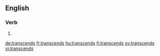 ==English==

===Verb===
{{head|en|verb form}}

# {{en-third-person singular of|transcend}}

[[de:transcends]]
[[fr:transcends]]
[[hu:transcends]]
[[fi:transcends]]
[[sv:transcends]]
[[vi:transcends]]